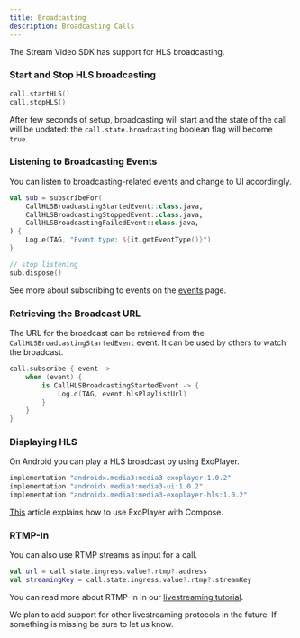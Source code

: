 ```yaml
---
title: Broadcasting
description: Broadcasting Calls
---
```


The Stream Video SDK has support for HLS broadcasting.

### Start and Stop HLS broadcasting

```kotlin
call.startHLS()
call.stopHLS()
```

After few seconds of setup, broadcasting will start and the state of the call will be updated: the `call.state.broadcasting` boolean flag will become `true`.

### Listening to Broadcasting Events

You can listen to broadcasting-related events and change to UI accordingly.

```kotlin
val sub = subscribeFor(
    CallHLSBroadcastingStartedEvent::class.java,
    CallHLSBroadcastingStoppedEvent::class.java,
    CallHLSBroadcastingFailedEvent::class.java,
) {
    Log.e(TAG, "Event type: ${it.getEventType()}")
}

// stop listening
sub.dispose()
```

See more about subscribing to events on the [events](08-events.mdx) page.

### Retrieving the Broadcast URL

The URL for the broadcast can be retrieved from the `CallHLSBroadcastingStartedEvent` event. It can be used by others to watch the broadcast.

```kotlin
call.subscribe { event ->
    when (event) {
        is CallHLSBroadcastingStartedEvent -> {
            Log.d(TAG, event.hlsPlaylistUrl)
        }
    }
}
```

### Displaying HLS

On Android you can play a HLS broadcast by using ExoPlayer.

```kotlin
implementation "androidx.media3:media3-exoplayer:1.0.2"
implementation "androidx.media3:media3-ui:1.0.2"
implementation "androidx.media3:media3-exoplayer-hls:1.0.2"
```

[This](https://proandroiddev.com/learn-with-code-jetpack-compose-playing-media-part-3-3792bdfbe1ea) article explains how to use ExoPlayer with Compose.

### RTMP-In

You can also use RTMP streams as input for a call.

```kotlin
val url = call.state.ingress.value?.rtmp?.address
val streamingKey = call.state.ingress.value?.rtmp?.streamKey
```

You can read more about RTMP-In in our [livestreaming tutorial](https://getstream.io/video/sdk/android/tutorial/livestreaming).

We plan to add support for other livestreaming protocols in the future. If something is missing be sure to let us know.